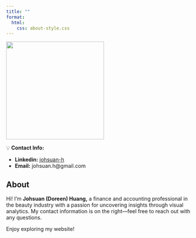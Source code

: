 ```yaml
---
title: ""
format:
  html:
    css: about-style.css
---
```


::::: about-container
::: left-content
![](images/IMG_2466.png){fig-align="left" width="265"}

💡 **Contact Info:**

-   **Linkedin:** [johsuan-h](www.linkedin.com/in/johsuan-h)
-   **Email:** johsuan.h\@gmail.com
:::

::: right-content
# About

Hi! I'm **Johsuan (Doreen) Huang,** a finance and accounting professional in the beauty industry with a passion for uncovering insights through visual analytics. My contact information is on the right—feel free to reach out with any questions.

Enjoy exploring my website!
:::
:::::
